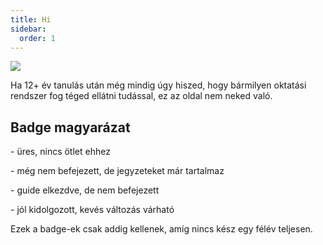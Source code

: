 ```yaml
---
title: Hi
sidebar:
  order: 1
---
```



<Img src={ImgGptMeme} width={400} />

Ha 12+ év tanulás után még mindig úgy hiszed, hogy bármilyen oktatási rendszer fog téged
ellátni tudással, ez az oldal nem neked való.

## Badge magyarázat

<Badge text="Empty" variant="default" /> - üres, nincs ötlet ehhez

<Badge text="Notes" variant="caution" /> - még nem befejezett, de jegyzeteket már tartalmaz

<Badge text="WIP" variant="tip" /> - guide elkezdve, de nem befejezett

<Badge text="Done" variant="success" /> - jól kidolgozott, kevés változás várható

Ezek a badge-ek csak addig kellenek, amíg nincs kész egy félév teljesen.
